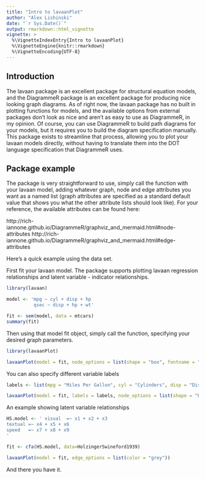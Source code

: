 ```yaml
---
title: "Intro to lavaanPlot"
author: "Alex Lishinski"
date: "`r Sys.Date()`"
output: rmarkdown::html_vignette
vignette: >
  %\VignetteIndexEntry{Intro to lavaanPlot}
  %\VignetteEngine{knitr::rmarkdown}
  %\VignetteEncoding{UTF-8}
---
```


## Introduction

The lavaan package is an excellent package for structural equation models, and the DiagrammeR package is an excellent package for producing nice looking graph diagrams. As of right now, the lavaan package has no built in plotting functions for models, and the available options from external packages don't look as nice and aren't as easy to use as DiagrammeR, in my opinion. Of course, you can use DiagrammeR to build path diagrams for your models, but it requires you to build the diagram specification manually. This package exists to streamline that process, allowing you to plot your lavaan models directly, without having to translate them into the DOT language specification that DiagrammeR uses.

## Package example

The package is very straightforward to use, simply call the \code{lavaanPlot} function with your lavaan model, adding whatever graph, node and edge attributes you want as a named list (graph attributes are specified as a standard default value that shows you what the other attribute lists should look like). For your reference, the available attributes can be found here:

http://rich-iannone.github.io/DiagrammeR/graphviz_and_mermaid.html#node-attributes
http://rich-iannone.github.io/DiagrammeR/graphviz_and_mermaid.html#edge-attributes

Here's a quick example using the \code{mtcars} data set. 

First fit your lavaan model. The package supports plotting lavaan regression relationships and latent variable - indicator relationships.

```r
library(lavaan)

model <- 'mpg ~ cyl + disp + hp
          qsec ~ disp + hp + wt'

fit <- sem(model, data = mtcars)
summary(fit)
```

Then using that model fit object, simply call the \code{lavaanPlot} function, specifying your desired graph parameters.

```r
library(lavaanPlot)

lavaanPlot(model = fit, node_options = list(shape = "box", fontname = "Helvetica"), edge_options = list(color = "grey"))
```

You can also specify different variable labels

```r
labels <- list(mpg = "Miles Per Gallon", cyl = "Cylinders", disp = "Displacement", hp = "Horsepower", qsec = "Speed", wt = "Weight")

lavaanPlot(model = fit, labels = labels, node_options = list(shape = "box", fontname = "Helvetica"), edge_options = list(color = "grey"))
```

An example showing latent variable relationships

```r
HS.model <- ' visual  =~ x1 + x2 + x3      
textual =~ x4 + x5 + x6
speed   =~ x7 + x8 + x9 
'

fit <- cfa(HS.model, data=HolzingerSwineford1939)

lavaanPlot(model = fit, edge_options = list(color = "grey"))
```

And there you have it. 
